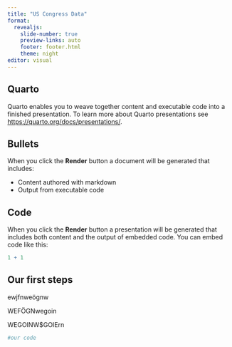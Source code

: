 ```yaml
---
title: "US Congress Data"
format: 
  revealjs:
    slide-number: true
    preview-links: auto
    footer: footer.html
    theme: night
editor: visual
---
```


## Quarto

Quarto enables you to weave together content and executable code into a finished presentation. To learn more about Quarto presentations see <https://quarto.org/docs/presentations/>.

## Bullets

When you click the **Render** button a document will be generated that includes:

-   Content authored with markdown
-   Output from executable code

## Code

When you click the **Render** button a presentation will be generated that includes both content and the output of embedded code. You can embed code like this:

```r
1 + 1
```

## Our first steps

ewjfnweögnw

WEFÖGNwegoin

WEGOINW\$GOIErn

```r
#our code
```
